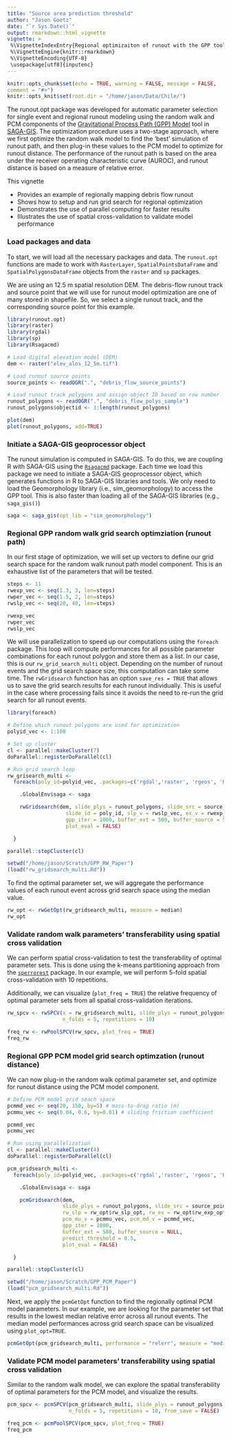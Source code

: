 ```yaml
---
title: "Source area prediction threshold"
author: "Jason Goetz"
date: "`r Sys.Date()`"
output: rmarkdown::html_vignette
vignette: >
 %\VignetteIndexEntry{Regional optimizaiton of runout with the GPP tool in SAGA-GIS}
 %\VignetteEngine{knitr::rmarkdown}
 %\VignetteEncoding{UTF-8}
 \usepackage[utf8]{inputenc}
---
```


```r
knitr::opts_chunk$set(echo = TRUE, warning = FALSE, message = FALSE,
comment = "#>")
knitr::opts_knit$set(root.dir = "/home/jason/Data/Chile/")
```

The runout.opt package was developed for automatic parameter selection for
single event and regional runout modeling using the random walk and PCM components of the [Gravitational 
Process Path (GPP) Model](https://gmd.copernicus.org/articles/10/3309/2017/) tool in [SAGA-GIS](http://www.saga-gis.org). The optimization procedure uses a two-stage approach,
where we first optimize the random walk model to find the 'best' simulation of runout path,
and then plug-in these values to the PCM model to optimize for runout distance. The performance
of the runout path is based on the area under the receiver operating characteristic curve (AUROC),
and runout distance is based on a measure of relative error.

This vignette

* Provides an example of regionally mapping debris flow runout 
* Shows how to setup and run grid search for regional optimization
* Demonstrates the use of parallel computing for faster results
* Illustrates the use of spatial cross-validation to validate model performance


### Load packages and data

To start, we will load all the necessary packages and data. The `runout.opt` functions
are made to work with `RasterLayer`, `SpatialPointsDataFrame` and `SpatialPolygonsDataFrame`
objects from the `raster` and `sp` packages. 

We are using an 12.5 m spatial resolution DEM. The debris-flow
runout track and source point that we will use for runout model optimization are one 
of many stored in shapefile. So, we select a single runout track, and the corresponding 
source point for this example.

```r
library(runout.opt)
library(raster)
library(rgdal)
library(sp)
library(Rsagacmd)

# Load digital elevation model (DEM)
dem <- raster("elev_alos_12_5m.tif")

# Load runout source points
source_points <- readOGR(".", "debris_flow_source_points")

# Load runout track polygons and assign object ID based on row number
runout_polygons <- readOGR(".", "debris_flow_polys_sample")
runout_polygons$objectid <- 1:length(runout_polygons)

plot(dem)
plot(runout_polygons, add=TRUE)
```

### Initiate a SAGA-GIS geoprocessor object

The runout simulation is computed in SAGA-GIS. To do this, we are coupling
R with SAGA-GIS using the [`Rsagacmd`](https://github.com/stevenpawley/Rsagacmd) package.
Each time we load this package we need to initiate a SAGA-GIS geoprocessor object, 
which generates functions in R to SAGA-GIS libraries and tools. We only need to load the
Geomorphology library (i.e., sim_geomorphology) to access the GPP tool. This is also
faster than loading all of the SAGA-GIS libraries (e.g., `saga_gis()`)

```r
saga <- saga_gis(opt_lib = "sim_geomorphology")
```

### Regional GPP random walk grid search optimziation (runout path)

In our first stage of optimization, we will set up vectors to define our grid 
search space for the random walk runout path model component. This is an exhaustive
list of the parameters that will be tested.

```r
steps <- 11
rwexp_vec <- seq(1.3, 3, len=steps)
rwper_vec <- seq(1.5, 2, len=steps)
rwslp_vec <- seq(20, 40, len=steps)

rwexp_vec
rwper_vec
rwslp_vec

```

We will use parallelization to speed up our computations using the `foreach` package. This loop
will compute performances for all possible parameter combinations for each runout polygon
and store them as a list. In our case, this is our `rw_grid_search_multi` object. Depending on
the number of runout events and the grid search space size, this computation can take some time.
The `rwGridsearch` function has an option `save_res = TRUE` that allows us to save the grid search
results for each runout individually. This is useful in the case where processing fails since it avoids
the need to re-run the grid search for all runout events.

```r
library(foreach)

# Define which runout polygons are used for optimization
polyid_vec <- 1:100

# Set up cluster
cl <- parallel::makeCluster(7)
doParallel::registerDoParallel(cl)

# Run grid search loop
rw_grisearch_multi <-
  foreach(poly_id=polyid_vec, .packages=c('rgdal','raster', 'rgeos', 'ROCR', 'Rsagacmd', 'sf', 'runout.opt')) %dopar% {

    .GlobalEnv$saga <- saga

    rwGridsearch(dem, slide_plys = runout_polygons, slide_src = source_points,
                   slide_id = poly_id, slp_v = rwslp_vec, ex_v = rwexp_vec, per_v = rwper_vec,
                   gpp_iter = 1000, buffer_ext = 500, buffer_source = 50, save_res = FALSE,
                   plot_eval = FALSE)

  }

parallel::stopCluster(cl)
```

```r
setwd("/home/jason/Scratch/GPP_RW_Paper")
(load("rw_gridsearch_multi.Rd"))
```

To find the optimal parameter set, we will aggregate the performance values
of each runout event across grid search space using the median value.

```r
rw_opt <- rwGetOpt(rw_gridsearch_multi, measure = median)
rw_opt
```

### Validate random walk parameters' transferability using spatial cross validation 

We can perform spatial cross-validation to test the transferability of optimal parameter sets.
This is done using the k-means partitioning approach from the [`sperrorest`](https://github.com/cran/sperrorest)
package. In our example, we will perform 5-fold spatial cross-validation with 10 repetitions.

Additionally, we can visualize (`plot_freq = TRUE`) the relative frequency of optimal parameter sets from
all spatial cross-validation iterations.

```r
rw_spcv <- rwSPCV(x = rw_gridsearch_multi, slide_plys = runout_polygons,
                  n_folds = 5, repetitions = 10)

freq_rw <- rwPoolSPCV(rw_spcv, plot_freq = TRUE)
freq_rw
```

### Regional GPP PCM model grid search optimzation (runout distance)

We can now plug-in the random walk optimal parameter set, and optimize for
runout distance using the PCM model component.

```r
# Define PCM model grid seach space
pcmmd_vec <- seq(20, 150, by=5) # mass-to-drag ratio (m)
pcmmu_vec <- seq(0.04, 0.6, by=0.01) # sliding friction coefficient 

pcmmd_vec
pcmmu_vec
```

```r
# Run using parallelization
cl <- parallel::makeCluster(4)
doParallel::registerDoParallel(cl)

pcm_gridsearch_multi <-
  foreach(poly_id=polyid_vec, .packages=c('rgdal','raster', 'rgeos', 'ROCR', 'Rsagacmd', 'sf', 'runout.opt')) %dopar% {

    .GlobalEnv$saga <- saga

    pcmGridsearch(dem,
                  slide_plys = runout_polygons, slide_src = source_points, slide_id = poly_id,
                  rw_slp = rw_opt$rw_slp_opt, rw_ex = rw_opt$rw_exp_opt, rw_per = rw_opt$rw_per_opt,
                  pcm_mu_v = pcmmu_vec, pcm_md_v = pcmmd_vec,
                  gpp_iter = 1000,
                  buffer_ext = 500, buffer_source = NULL,
                  predict_threshold = 0.5,
                  plot_eval = FALSE)

  }

parallel::stopCluster(cl)
```

```r
setwd("/home/jason/Scratch/GPP_PCM_Paper")
(load("pcm_gridsearch_multi.Rd"))
```

Next, we apply the `pcmGetOpt` function to find the regionally optimal PCM model parameters.
In our example, we are looking for the parameter set that results in the lowest median 
relative error across all runout events. The median model performances across grid search
space can be visualized using `plot_opt=TRUE`.

```r
pcmGetOpt(pcm_gridsearch_multi, performance = "relerr", measure = "median", plot_opt = TRUE)
```

### Validate PCM model parameters' transferability using spatial cross validation 

Similar to the random walk model, we can explore the spatial transferability
of optimal parameters for the PCM model, and visualize the results.

```r
pcm_spcv <- pcmSPCV(pcm_gridsearch_multi, slide_plys = runout_polygons,
                    n_folds = 5, repetitions = 10, from_save = FALSE)

freq_pcm <- pcmPoolSPCV(pcm_spcv, plot_freq = TRUE)
freq_pcm
```
